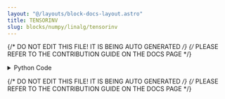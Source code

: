 ```yaml
---
layout: "@/layouts/block-docs-layout.astro"
title: TENSORINV
slug: blocks/numpy/linalg/tensorinv
---
```


{/* DO NOT EDIT THIS FILE! IT IS BEING AUTO GENERATED */}
{/* PLEASE REFER TO THE CONTRIBUTION GUIDE ON THE DOCS PAGE */}


<PythonDocsDisplay docstring={docstring} />

<details>
<summary>Python Code</summary>

```python
from flojoy import flojoy, Matrix, Scalar
import numpy as np
from collections import namedtuple
from typing import Literal

import numpy.linalg


@flojoy
def TENSORINV(
    default: Matrix,
    ind: int = 2,
) -> Matrix | Scalar:
    """The TENSORINV node is based on a numpy or scipy function.

    The description of that function is as follows:

        Compute the 'inverse' of an N-dimensional array.

        The result is an inverse for 'a' relative to the tensordot operation "tensordot(a, b, ind)",
        i.e. up to floating-point accuracy, "tensordot(tensorinv(a), a, ind)" is the "identity" tensor for the tensordot operation.

    Parameters
    ----------
    a : array_like
        Tensor to 'invert'.
        Its shape must be 'square', i.e. "prod(a.shape[:ind]) == prod(a.shape[ind:])".
    ind : int, optional
        Number of first indices that are involved in the inverse sum.
        Must be a positive integer, default is 2.

    Returns
    -------
    DataContainer
        type 'ordered pair', 'scalar', or 'matrix'
    """

    result = numpy.linalg.tensorinv(
        a=default.m,
        ind=ind,
    )

    if isinstance(result, np.ndarray):
        result = Matrix(m=result)
    else:
        assert isinstance(
            result, np.number | float | int
        ), f"Expected np.number, float or int for result, got {type(result)}"
        result = Scalar(c=float(result))

    return result

```

[Find this Flojoy Block on GitHub](https://github.com/flojoy-ai/blocks/blob/main/blocks/NUMPY/LINALG/TENSORINV/TENSORINV.py)

</details>

{/* DO NOT EDIT THIS FILE! IT IS BEING AUTO GENERATED */}
{/* PLEASE REFER TO THE CONTRIBUTION GUIDE ON THE DOCS PAGE */}
